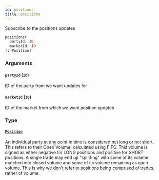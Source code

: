 ```yaml
---
id: positions
title: positions
---
```



Subscribe to the positions updates

```graphql
positions(
  partyId: ID
  marketId: ID
): Position!
```


### Arguments

#### `partyId` ([`ID`](/docs/mainnet/graphql/scalars/id))

ID of the party from we want updates for


#### `marketId` ([`ID`](/docs/mainnet/graphql/scalars/id))

ID of the market from which we want position updates


### Type

#### [`Position`](/docs/mainnet/graphql/objects/position) 

An individual party at any point in time is considered net long or net short. This refers to their Open Volume,
calculated using FIFO. This volume is signed as either negative for LONG positions and positive for SHORT positions. A
single trade may end up "splitting" with some of its volume matched into closed volume and some of its volume
remaining as open volume. This is why we don't refer to positions being comprised of trades, rather of volume.




